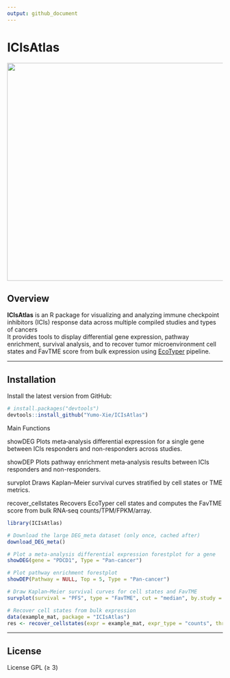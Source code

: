 ```yaml
---
output: github_document
---
```


# ICIsAtlas

![](man/figures/Logo.png){align="middle" width="508"}

## Overview

**ICIsAtlas** is an R package for visualizing and analyzing immune checkpoint inhibitors (ICIs) response data across multiple compiled studies and types of cancers\
It provides tools to display differential gene expression, pathway enrichment, survival analysis, and to recover tumor microenvironment cell states and FavTME score from bulk expression using [EcoTyper](https://github.com/digitalcytometry/ecotyper) pipeline.

------------------------------------------------------------------------

## Installation

Install the latest version from GitHub:

```r
# install.packages("devtools") 
devtools::install_github("Yumo-Xie/ICIsAtlas")
```

Main Functions

showDEG Plots meta‑analysis differential expression for a single gene between ICIs responders and non-responders across studies.

showDEP Plots pathway enrichment meta‑analysis results between ICIs responders and non-responders.  

survplot Draws Kaplan--Meier survival curves stratified by cell states or TME metrics.

recover_cellstates Recovers EcoTyper cell states and computes the FavTME score from bulk RNA‑seq counts/TPM/FPKM/array.

```r
library(ICIsAtlas)

# Download the large DEG_meta dataset (only once, cached after)
download_DEG_meta()

# Plot a meta-analysis differential expression forestplot for a gene
showDEG(gene = "PDCD1", Type = "Pan-cancer")

# Plot pathway enrichment forestplot
showDEP(Pathway = NULL, Top = 5, Type = "Pan-cancer")

# Draw Kaplan–Meier survival curves for cell states and FavTME
survplot(survival = "PFS", type = "FavTME", cut = "median", by.study = TRUE)

# Recover cell states from bulk expression
data(example_mat, package = "ICIsAtlas")
res <- recover_cellstates(expr = example_mat, expr_type = "counts", threads = 2)

```

------------------------------------------------------------------------

## License
License GPL (≥ 3)
